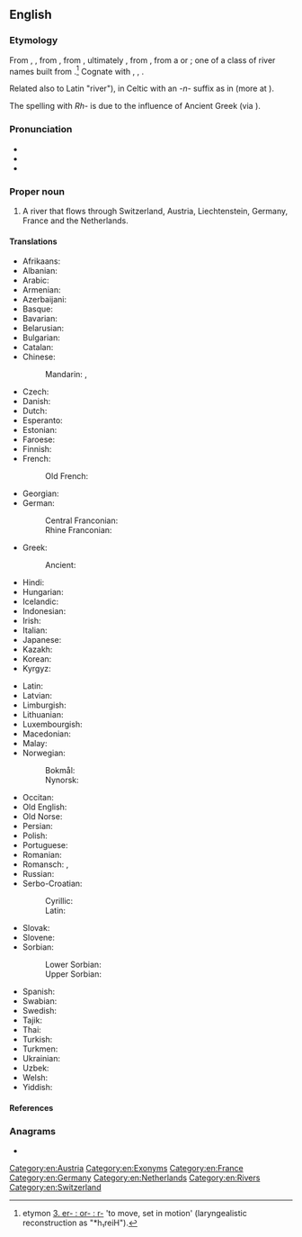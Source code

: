 {{also|rhine}}
==English==
{{wikipedia}}

===Etymology===
From {{inh|en|enm|Rine}}, {{m|enm|Ryne}}, from {{inh|en|ang|Rīn|t=the Rhine}}, from {{der|en|gmh|-}}, ultimately {{der|en|gem-pro|*Rīnaz}}, from {{der|en|cel-gau|Rēnos}}, from a {{w|Pre-Celtic}} or {{der|en|cel-pro|*Reinos}}; one of a class of river names built from {{der|en|ine-pro|*h₃reyH-||to move, flow, run}}.<ref>{{R:ine:IEW|326}} etymon [http://www.utexas.edu/cola/centers/lrc/ielex/R/P0498.html 3. er- : or- : r-] 'to move, set in motion' (laryngealistic reconstruction as "*h₁reiH").</ref> Cognate with {{cog|goh|Rīn}} {{gloss|"the Rhine"; > {{cog|de|Rhein}}}}, {{cog|non|Rín|t=the Rhine}}, {{cog|nl|Rijn|t=the Rhine}}.

Related also to Latin {{m|la|rivus}} "river"), in Celtic with an ''-n-'' suffix as in {{cog|sga|rían|rīan|run}} (more at {{m|en|run}}).

The spelling with ''Rh-'' is due to the influence of Ancient Greek {{m|grc|Ῥῆνος}} (via  {{der|en|fr|Rhin}}).

===Pronunciation===
* {{IPA|/ɹaɪn/|lang=en}}
* {{audio|en-us-Rhine.ogg|Audio (US)|lang=en}}
* {{rhymes|aɪn|lang=en}}

===Proper noun===
{{en-proper noun|head=the Rhine}}

# A river that flows through Switzerland, Austria, Liechtenstein, Germany, France and the Netherlands.

====Translations====
{{trans-top|river that flows through Europe}}
* Afrikaans: {{t|af|Ryn}}
* Albanian: {{t|sq|Rhein}}
* Arabic: {{t|ar|نَهْر اَلرَّايْن|m|tr=nahr ar-rayn}}
* Armenian: {{t|hy|Հռենոս}}
* Azerbaijani: {{t+|az|Reyn}}
* Basque: {{t|eu|Rhin}}
* Bavarian: {{t|bar|Rhein}}
* Belarusian: {{t|be|Рэйн|m}}
* Bulgarian: {{t|bg|Рейн|m}}
* Catalan: {{t|ca|Rin|m}}
* Chinese:
*: Mandarin: {{t+|cmn|萊茵河|sc=Hani}}, {{t+|cmn|莱茵河|tr=Láiyīn hé|sc=Hani}}
* Czech: {{t+|cs|Rýn|m}}
* Danish: {{t+|da|Rhinen}}
* Dutch: {{t+|nl|Rijn|m}}
* Esperanto: {{t|eo|Rejno}}
* Estonian: {{t|et|Rein}}
* Faroese: {{t|fo|Rín|f}}
* Finnish: {{t+|fi|Rein}}
* French: {{t+|fr|Rhin|m}}
*: Old French: {{t|fro|Rin|m}}
* Georgian: {{t|ka|რაინი}}
* German: {{t+|de|Rhein|m}}
*: Central Franconian: {{t|gmw-cfr|Rhing|m}}
*: Rhine Franconian: {{t|gmw-rfr|Rhoi}} {{qualifier|Palatine}}
* Greek: {{t+|el|Ρήνος|m}}
*: Ancient: {{t|grc|Ῥῆνος|m}}
* Hindi: {{t|hi|राइन|tr=rā'in|sc=Deva}}
* Hungarian: {{t+|hu|Rajna}}
* Icelandic: {{t+|is|Rín|f}}
* Indonesian: {{t|id|Rhein}}
* Irish: {{t|ga|Réin|f|alt=An Réin}}
* Italian: {{t+|it|Reno|m}}
* Japanese: {{t|ja|ライン川|tr=Rain-gawa|sc=Jpan}}
* Kazakh: {{t|kk|Рейн}}
* Korean: {{t|ko|라인 강|tr=Rain gang}}
* Kyrgyz: {{t|ky|Рейн}}
{{trans-mid}}
* Latin: {{t+|la|Rhenus}}
* Latvian: {{t|lv|Reina|f}}
* Limburgish: {{t+|li|Rien}}
* Lithuanian: {{t|lt|Reinas|m}}
* Luxembourgish: {{t|lb|Rhäin|m}}
* Macedonian: {{t|mk|Ра́јна|f}}
* Malay: {{t|ms|Rhine}}
* Norwegian:
*: Bokmål: {{t|nb|Rhinen}}
*: Nynorsk: {{t|nn|Rhinen}}
* Occitan: {{t|oc|Ren|m}}
* Old English: {{t|ang|Rīn|m|f}}
* Old Norse: {{t|non|Rín|f}}
* Persian: {{t+|fa|راین|tr=râyn}}
* Polish: {{t+|pl|Ren|m}}
* Portuguese: {{t|pt|Reno|m}}
* Romanian: {{t+|ro|Rin|m}}
* Romansch: {{t|rm|Rain|m}}, {{t|rm|Rein|m}}
* Russian: {{t+|ru|Рейн|m}}
* Serbo-Croatian:
*: Cyrillic: {{t|sh|Рајна|f}}
*: Latin: {{t+|sh|Rajna|f}}
* Slovak: {{t|sk|Rýn}}
* Slovene: {{t+|sl|Ren|m}}
* Sorbian:
*: Lower Sorbian: {{t|dsb|Ryn|m}}
*: Upper Sorbian: {{t|hsb|Ryn|m}}
* Spanish: {{t|es|Rin|m}}
* Swabian: {{t|swg|Rei}}
* Swedish: {{t+|sv|Rhen}}
* Tajik: {{t|tg|Рейн}}
* Thai: {{t|th|ไรน์|tr=rái}}
* Turkish: {{t+|tr|Ren}}
* Turkmen: {{t|tk|Reýn}}
* Ukrainian: {{t|uk|Рейн|m}}
* Uzbek: {{t|uz|Reyn}}
* Welsh: {{t|cy|Rhein}}
* Yiddish: {{t|yi|ריין|m}}
{{trans-bottom}}

====References====
<references/>

===Anagrams===
* {{anagrams|en|a=ehinr|Hiner|Hiren|rhein}}

[[Category:en:Austria]]
[[Category:en:Exonyms]]
[[Category:en:France]]
[[Category:en:Germany]]
[[Category:en:Netherlands]]
[[Category:en:Rivers]]
[[Category:en:Switzerland]]